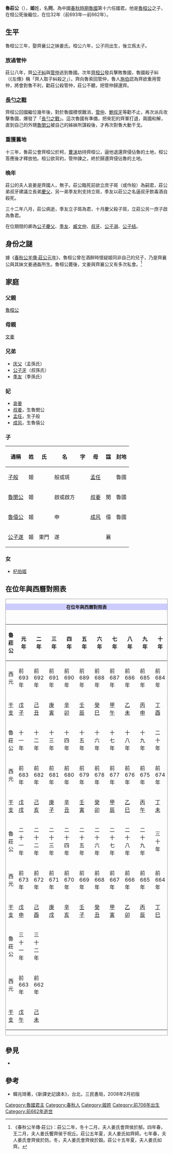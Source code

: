 {{Emperorcn box
|圖像=
|名稱=魯莊公
|姓名=名：同
|謚號=莊公
|陵墓=不詳
|政權=[[鲁国|鲁国]]
|出生日期=前706年10月7日
|逝世日期=前662年8月11日（阴历八月初五癸亥）
|在位=前693年正月－前662年8月11日
|父=[[鲁桓公|鲁桓公]]
|母=[[文姜|文姜]]
|年號=無
}}
{{Eranamebox|年号= 魯莊公
|起讫时间= 前693年—前662年
|政权= [[鲁国|鲁国]]
|帝王= 魯莊公同
|历时= 32年
|timeline= <timeline>
ImageSize  = width:200 height:50
PlotArea   = width:180 height:30 left:10 bottom:20
TimeAxis   = orientation:horizontal
DateFormat = yyyy
Period     = from:-722 till:-481
AlignBars  = early
ScaleMajor = increment:241 start:-722
Colors =
  id:canvas value:rgb(1,1,0.85)
BackgroundColors = canvas:canvas
PlotData =
  width:15 color:black
  bar:era from:start till:end
  bar:era from:-693 till:-662 color:red
</timeline>
|说明= 魯莊公在位年在《春秋》經時代的位置
}}

'''魯莊公'''（{{bd|前706年|10月7日|前662年|8月11日|catIdx=J姬}}），'''姬'''姓，名'''同'''，為中國[[春秋時期|春秋時期]][[魯國|魯國]]第十六任國君。他是[[魯桓公|魯桓公]]之子，在桓公死後繼位，在位32年（前693年—前662年）。

==生平==
魯桓公三年，娶齊襄公之妹姜氏。桓公六年，公子同出生，後立爲太子。
===放過管仲===
莊公八年，齊[[公子糾|公子糾]]與[[管仲|管仲]]逃到魯國。次年[[齊桓公|齊桓公]]發兵擊敗魯國，魯國殺子糾（《左傳》稱「齊人取子糾殺之」）。齊向魯索回管仲，魯人[[施伯|施伯]]認為齊欲重用管仲，將會對魯不利，勸莊公殺管仲，莊公不聽，把管仲歸還齊。

===[[長勺之戰|長勺之戰]]===
齊桓公回國繼位幾年後，對於魯國積恨難消，[[管仲|管仲]]、[[鮑叔牙|鮑叔牙]]等勸不止，再次派兵攻擊魯國，爆發了「[[長勺之戰|長勺之戰]]」。這次魯國有準備，把來犯的齊軍打退，兩國和解，直到自己的外甥[[魯閔公|魯閔公]]被自己的姊妹所謀殺後，才再次對魯大動干戈。

===重獲舊地===
十三年，魯莊公會齊桓公於柯，[[曹沫|曹沫]]劫持齊桓公，逼他退還齊侵佔魯的土地，桓公答應後才釋放他。桓公欲背約，管仲諫之，終於歸還齊侵佔魯的土地。

===晚年===
莊公的夫人哀姜是齊國人，無子。莊公臨死前欲立庶子斑（或作般）為嗣君，莊公弟叔牙建議立長弟[[庆父|慶父]]，另一弟季友則支持立斑，季友以莊公之名逼叔牙飲毒酒自殺死。

三十二年八月，莊公病逝，季友立子斑為君，十月慶父殺子斑，立莊公另一庶子啟為魯君。

在位期間的卿為[[庆父|公子慶父]]、[[季友|季友]]、[[臧文仲|臧文仲]]、[[叔牙|叔牙]]、[[公子溺|公子溺]]、[[公子结_(鲁国)|公子结]]。
== 身份之謎 ==
據《[[s:春秋公羊傳/莊公#.E8.8E.8A.E5.85.AC.E5.85.83.E5.B9.B4|春秋公羊傳·莊公元年]]》，魯桓公曾在酒醉時懷疑姬同非自己的兒子，乃是齊襄公與其妹文姜通姦所生。魯桓公薨後，文姜與齊襄公又有多次私會。<ref>《春秋公羊傳·莊公》：莊公二年，冬十二月，夫人姜氏會齊侯於郜。四年春，王二月，夫人姜氏饗齊侯于祝丘。莊公五年夏，夫人姜氏如齊師。七年春，夫人姜氏會齊侯於防。冬，夫人姜氏會齊侯於穀。莊公十五年夏，夫人姜氏如齊。</ref>

==家庭==
===父親===
[[魯桓公|魯桓公]]

===母親===
[[文姜|文姜]]

===兄弟===
*[[庆父|庆父]]（孟孫氏）
*[[叔牙|公子牙]]（叔孫氏）
*[[季友|季友]]（季孫氏）

===妃===
*[[哀姜|哀姜]]
*[[叔姜|叔姜]]，生魯閔公
*[[孟任|孟任]]，生子般
*[[成风|成风]]，生魯僖公

===子===
{| border=1 style="border-collapse: collapse;"
|- bgcolor=cccccc
!通稱!!姓!!氏!!名!!字!!母!!諡!!封地
|-
|[[子般|子般]]||姬||||般或斑||||[[孟任|孟任]]||||魯國
|-
|[[魯閔公|魯閔公]]||姬||||啟或啟方||||[[叔姜|叔姜]]||閔||魯國
|-
|[[魯僖公|魯僖公]]||姬||||申||||[[成风|成风]]||僖||魯國
|-
|[[东门襄仲|公子遂]]||姬||東門||遂||||||襄|| 
|}

===女===
*[[杞伯姬|杞伯姬]]

== 在位年與西曆對照表 ==
<div class="NavFrame" style="clear: both; border: 1px solid #999; margin: 0.5em auto;">
<div class="NavHead" style="background-color: #CCCCFF; font-size: 100%; border-left: 3em soli; text-align: center; font-weight: bold;">在位年與西曆對照表
</div>
<div class="NavContent" style="padding: 1em 0 0 0; font-size: 100%; text-align: center;">
{| class="wikitable" style="text-align:center;"
|-
!魯莊公||元年||二年||三年||四年||五年||六年||七年||八年||九年||十年
|-
!西元
|前693年||前692年||前691年||前690年||前689年||前688年||前687年||前686年||前685年||前684年
|-
![[干支|干支]]
|[[戊子|戊子]]||[[己丑|己丑]]||[[庚寅|庚寅]]||[[辛卯|辛卯]]||[[壬辰|壬辰]]||[[癸巳|癸巳]]||[[甲午|甲午]]||[[乙未|乙未]]||[[丙申|丙申]]||[[丁酉|丁酉]]
|-
!魯莊公||十一年||十二年||十三年||十四年||十五年||十六年||十七年||十八年||十九年||二十年
|-
!西元
|前683年||前682年||前681年||前680年||前679年||前678年||前677年||前676年||前675年||前674年
|-
![[干支|干支]]
|[[戊戌|戊戌]]||[[己亥|己亥]]||[[庚子|庚子]]||[[辛丑|辛丑]]||[[壬寅|壬寅]]||[[癸卯|癸卯]]||[[甲辰|甲辰]]||[[乙巳|乙巳]]||[[丙午|丙午]]||[[丁未|丁未]]
|-
!魯莊公||二十一年||二十二年||二十三年||二十四年||二十五年||二十六年||二十七年||二十八年||二十九年||三十年
|-
!西元
|前673年||前672年||前671年||前670年||前669年||前668年||前667年||前666年||前665年||前664年
|-
![[干支|干支]]
|[[戊申|戊申]]||[[己酉|己酉]]||[[庚戌|庚戌]]||[[辛亥|辛亥]]||[[壬子|壬子]]||[[癸丑|癸丑]]||[[甲寅|甲寅]]||[[乙卯|乙卯]]||[[丙辰|丙辰]]||[[丁巳|丁巳]]
|-
!魯莊公||三十一年||三十二年
|colspan="8" rowspan="3"|
|-
!西元
|前663年||前662年
|-
![[干支|干支]]
|[[戊午|戊午]]||[[己未|己未]]
|}

</div></div>

==參見==

*{{wikisource history link|史記|033|魯惠公、魯隱公、魯桓公、魯庄公}}
==參考==
*韓兆琦著，《新譯史記讀本》，台北，三民書局，2008年2月初版
<references />
{{start box}}
{{s-before|父[[鲁桓公|鲁桓公]]}}
{{s-title|[[春秋时期|春秋]][[鲁国|鲁国]]第十六代君主|前693年－前662年}}
{{s-after|子[[子般|魯君子斑]]}}
{{end box}}
{{鲁国君主}}
[[Category:魯國君主|Category:魯國君主]]
[[Category:春秋人|Category:春秋人]]
[[Category:姬姓|Category:姬姓]]
[[Category:前706年出生|Category:前706年出生]]
[[Category:前662年逝世|Category:前662年逝世]]